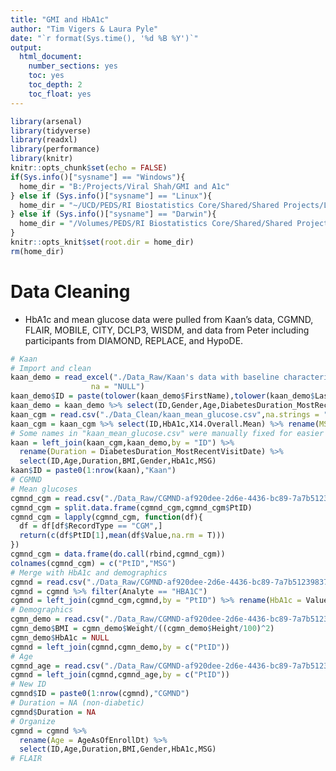 ```yaml
---
title: "GMI and HbA1c"
author: "Tim Vigers & Laura Pyle"
date: "`r format(Sys.time(), '%d %B %Y')`"
output:
  html_document:
    number_sections: yes
    toc: yes
    toc_depth: 2
    toc_float: yes
---
```


```r
library(arsenal)
library(tidyverse)
library(readxl)
library(performance)
library(knitr)
knitr::opts_chunk$set(echo = FALSE)
if(Sys.info()["sysname"] == "Windows"){
  home_dir = "B:/Projects/Viral Shah/GMI and A1c"
} else if (Sys.info()["sysname"] == "Linux"){
  home_dir = "~/UCD/PEDS/RI Biostatistics Core/Shared/Shared Projects/Laura/BDC/Projects/Viral Shah/GMI and A1c"
} else if (Sys.info()["sysname"] == "Darwin"){
  home_dir = "/Volumes/PEDS/RI Biostatistics Core/Shared/Shared Projects/Laura/BDC/Projects/Viral Shah/GMI and A1c"
}
knitr::opts_knit$set(root.dir = home_dir)
rm(home_dir)
```

# Data Cleaning

- HbA1c and mean glucose data were pulled from Kaan's data, CGMND, FLAIR, MOBILE, CITY, DCLP3, WISDM, and data from Peter including participants from DIAMOND, REPLACE, and HypoDE. 



```r
# Kaan
# Import and clean
kaan_demo = read_excel("./Data_Raw/Kaan's data with baseline characteristics.xlsx",
                  na = "NULL")
kaan_demo$ID = paste(tolower(kaan_demo$FirstName),tolower(kaan_demo$LastName),sep = "_")
kaan_demo = kaan_demo %>% select(ID,Gender,Age,DiabetesDuration_MostRecentVisitDate,BMI)
kaan_cgm = read.csv("./Data_Clean/kaan_mean_glucose.csv",na.strings = "")
kaan_cgm = kaan_cgm %>% select(ID,HbA1c,X14.Overall.Mean) %>% rename(MSG = X14.Overall.Mean)
# Some names in "kaan_mean_glucose.csv" were manually fixed for easier merging
kaan = left_join(kaan_cgm,kaan_demo,by = "ID") %>%
  rename(Duration = DiabetesDuration_MostRecentVisitDate) %>%
  select(ID,Age,Duration,BMI,Gender,HbA1c,MSG)
kaan$ID = paste0(1:nrow(kaan),"Kaan")
# CGMND
# Mean glucoses
cgmnd_cgm = read.csv("./Data_Raw/CGMND-af920dee-2d6e-4436-bc89-7a7b51239837/NonDiabDeviceCGM.csv")
cgmnd_cgm = split.data.frame(cgmnd_cgm,cgmnd_cgm$PtID)
cgmnd_cgm = lapply(cgmnd_cgm, function(df){
  df = df[df$RecordType == "CGM",]
  return(c(df$PtID[1],mean(df$Value,na.rm = T)))
})
cgmnd_cgm = data.frame(do.call(rbind,cgmnd_cgm))
colnames(cgmnd_cgm) = c("PtID","MSG")
# Merge with HbA1c and demographics
cgmnd = read.csv("./Data_Raw/CGMND-af920dee-2d6e-4436-bc89-7a7b51239837/NonDiabSampleResults.csv")
cgmnd = cgmnd %>% filter(Analyte == "HBA1C")
cgmnd = left_join(cgmnd_cgm,cgmnd,by = "PtID") %>% rename(HbA1c = Value)
# Demographics
cgmn_demo = read.csv("./Data_Raw/CGMND-af920dee-2d6e-4436-bc89-7a7b51239837/NonDiabScreening.csv")
cgmn_demo$BMI = cgmn_demo$Weight/((cgmn_demo$Height/100)^2)
cgmn_demo$HbA1c = NULL
cgmnd = left_join(cgmnd,cgmn_demo,by = c("PtID"))
# Age
cgmnd_age = read.csv("./Data_Raw/CGMND-af920dee-2d6e-4436-bc89-7a7b51239837/NonDiabPtRoster.csv")
cgmnd = left_join(cgmnd,cgmnd_age,by = c("PtID"))
# New ID
cgmnd$ID = paste0(1:nrow(cgmnd),"CGMND")
# Duration = NA (non-diabetic)
cgmnd$Duration = NA
# Organize
cgmnd = cgmnd %>% 
  rename(Age = AgeAsOfEnrollDt) %>%
  select(ID,Age,Duration,BMI,Gender,HbA1c,MSG)
# FLAIR

```
